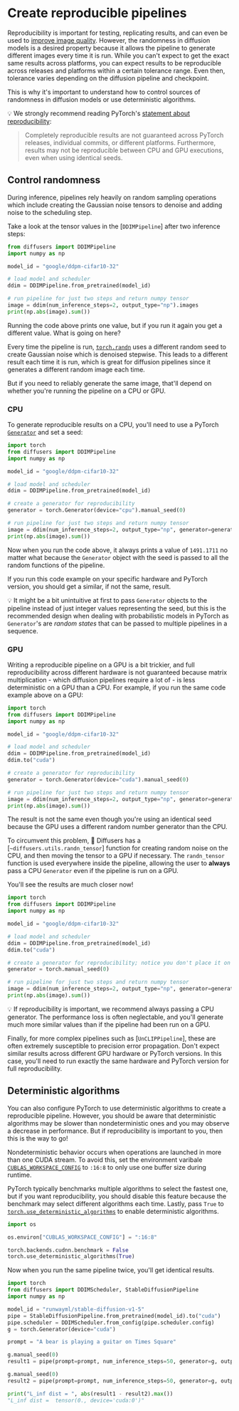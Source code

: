 <!--Copyright 2023 The HuggingFace Team. All rights reserved.

Licensed under the Apache License, Version 2.0 (the "License"); you may not use this file except in compliance with
the License. You may obtain a copy of the License at

http://www.apache.org/licenses/LICENSE-2.0

Unless required by applicable law or agreed to in writing, software distributed under the License is distributed on
an "AS IS" BASIS, WITHOUT WARRANTIES OR CONDITIONS OF ANY KIND, either express or implied. See the License for the
specific language governing permissions and limitations under the License.
-->

# Create reproducible pipelines

Reproducibility is important for testing, replicating results, and can even be used to [improve image quality](reusing_seeds). However, the randomness in diffusion models is a desired property because it allows the pipeline to generate different images every time it is run. While you can't expect to get the exact same results across platforms, you can expect results to be reproducible across releases and platforms within a certain tolerance range. Even then, tolerance varies depending on the diffusion pipeline and checkpoint.

This is why it's important to understand how to control sources of randomness in diffusion models or use deterministic algorithms.

<Tip>

💡 We strongly recommend reading PyTorch's [statement about reproducibility](https://pytorch.org/docs/stable/notes/randomness.html):

> Completely reproducible results are not guaranteed across PyTorch releases, individual commits, or different platforms. Furthermore, results may not be reproducible between CPU and GPU executions, even when using identical seeds.

</Tip>

## Control randomness

During inference, pipelines rely heavily on random sampling operations which include creating the 
Gaussian noise tensors to denoise and adding noise to the scheduling step.

Take a look at the tensor values in the [`DDIMPipeline`] after two inference steps:

```python
from diffusers import DDIMPipeline
import numpy as np

model_id = "google/ddpm-cifar10-32"

# load model and scheduler
ddim = DDIMPipeline.from_pretrained(model_id)

# run pipeline for just two steps and return numpy tensor
image = ddim(num_inference_steps=2, output_type="np").images
print(np.abs(image).sum())
```

Running the code above prints one value, but if you run it again you get a different value. What is going on here? 

Every time the pipeline is run, [`torch.randn`](https://pytorch.org/docs/stable/generated/torch.randn.html) uses a different random seed to create Gaussian noise which is denoised stepwise. This leads to a different result each time it is run, which is great for diffusion pipelines since it generates a different random image each time.

But if you need to reliably generate the same image, that'll depend on whether you're running the pipeline on a CPU or GPU.

### CPU

To generate reproducible results on a CPU, you'll need to use a PyTorch [`Generator`](https://pytorch.org/docs/stable/generated/torch.randn.html) and set a seed:

```python
import torch
from diffusers import DDIMPipeline
import numpy as np

model_id = "google/ddpm-cifar10-32"

# load model and scheduler
ddim = DDIMPipeline.from_pretrained(model_id)

# create a generator for reproducibility
generator = torch.Generator(device="cpu").manual_seed(0)

# run pipeline for just two steps and return numpy tensor
image = ddim(num_inference_steps=2, output_type="np", generator=generator).images
print(np.abs(image).sum())
```

Now when you run the code above, it always prints a value of `1491.1711` no matter what because the `Generator` object with the seed is passed to all the random functions of the pipeline.

If you run this code example on your specific hardware and PyTorch version, you should get a similar, if not the same, result.

<Tip>

💡 It might be a bit unintuitive at first to pass `Generator` objects to the pipeline instead of 
just integer values representing the seed, but this is the recommended design when dealing with 
probabilistic models in PyTorch as `Generator`'s are *random states* that can be 
passed to multiple pipelines in a sequence.

</Tip>

### GPU

Writing a reproducible pipeline on a GPU is a bit trickier, and full reproducibility across different hardware is not guaranteed because matrix multiplication - which diffusion pipelines require a lot of - is less deterministic on a GPU than a CPU. For example, if you run the same code example above on a GPU: 

```python
import torch
from diffusers import DDIMPipeline
import numpy as np

model_id = "google/ddpm-cifar10-32"

# load model and scheduler
ddim = DDIMPipeline.from_pretrained(model_id)
ddim.to("cuda")

# create a generator for reproducibility
generator = torch.Generator(device="cuda").manual_seed(0)

# run pipeline for just two steps and return numpy tensor
image = ddim(num_inference_steps=2, output_type="np", generator=generator).images
print(np.abs(image).sum())
```

The result is not the same even though you're using an identical seed because the GPU uses a different random number generator than the CPU.

To circumvent this problem, 🧨 Diffusers has a [`~diffusers.utils.randn_tensor`] function for creating random noise on the CPU, and then moving the tensor to a GPU if necessary. The `randn_tensor` function is used everywhere inside the pipeline, allowing the user to **always** pass a CPU `Generator` even if the pipeline is run on a GPU. 

You'll see the results are much closer now!

```python
import torch
from diffusers import DDIMPipeline
import numpy as np

model_id = "google/ddpm-cifar10-32"

# load model and scheduler
ddim = DDIMPipeline.from_pretrained(model_id)
ddim.to("cuda")

# create a generator for reproducibility; notice you don't place it on the GPU!
generator = torch.manual_seed(0)

# run pipeline for just two steps and return numpy tensor
image = ddim(num_inference_steps=2, output_type="np", generator=generator).images
print(np.abs(image).sum())
```

<Tip>

💡 If reproducibility is important, we recommend always passing a CPU generator.
The performance loss is often neglectable, and you'll generate much more similar 
values than if the pipeline had been run on a GPU.

</Tip>

Finally, for more complex pipelines such as [`UnCLIPPipeline`], these are often extremely 
susceptible to precision error propagation. Don't expect similar results across 
different GPU hardware or PyTorch versions. In this case, you'll need to run 
exactly the same hardware and PyTorch version for full reproducibility.

## Deterministic algorithms

You can also configure PyTorch to use deterministic algorithms to create a reproducible pipeline. However, you should be aware that deterministic algorithms may be slower than nondeterministic ones and you may observe a decrease in performance. But if reproducibility is important to you, then this is the way to go!

Nondeterministic behavior occurs when operations are launched in more than one CUDA stream. To avoid this, set the environment varibale [`CUBLAS_WORKSPACE_CONFIG`](https://docs.nvidia.com/cuda/cublas/index.html#results-reproducibility) to `:16:8` to only use one buffer size during runtime.

PyTorch typically benchmarks multiple algorithms to select the fastest one, but if you want reproducibility, you should disable this feature because the benchmark may select different algorithms each time. Lastly, pass `True` to [`torch.use_deterministic_algorithms`](https://pytorch.org/docs/stable/generated/torch.use_deterministic_algorithms.html) to enable deterministic algorithms.

```py
import os

os.environ["CUBLAS_WORKSPACE_CONFIG"] = ":16:8"

torch.backends.cudnn.benchmark = False
torch.use_deterministic_algorithms(True)
```

Now when you run the same pipeline twice, you'll get identical results.

```py
import torch
from diffusers import DDIMScheduler, StableDiffusionPipeline
import numpy as np

model_id = "runwayml/stable-diffusion-v1-5"
pipe = StableDiffusionPipeline.from_pretrained(model_id).to("cuda")
pipe.scheduler = DDIMScheduler.from_config(pipe.scheduler.config)
g = torch.Generator(device="cuda")

prompt = "A bear is playing a guitar on Times Square"

g.manual_seed(0)
result1 = pipe(prompt=prompt, num_inference_steps=50, generator=g, output_type="latent").images

g.manual_seed(0)
result2 = pipe(prompt=prompt, num_inference_steps=50, generator=g, output_type="latent").images

print("L_inf dist = ", abs(result1 - result2).max())
"L_inf dist =  tensor(0., device='cuda:0')"
```